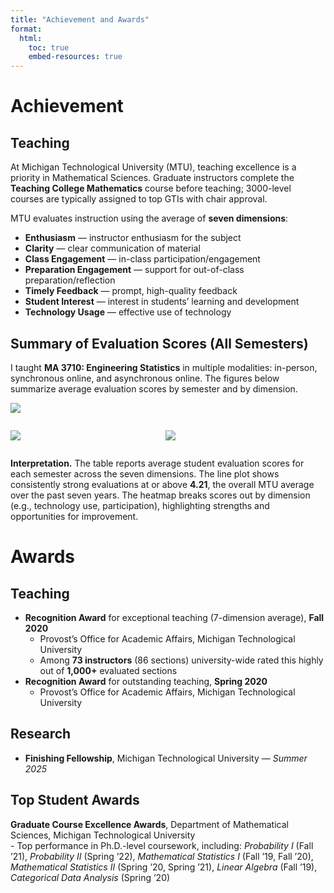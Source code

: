 ```yaml
---
title: "Achievement and Awards"
format:
  html:
    toc: true
    embed-resources: true
---
```


# Achievement 
## Teaching

At Michigan Technological University (MTU), teaching excellence is a priority in Mathematical Sciences. Graduate instructors complete the **Teaching College Mathematics** course before teaching; 3000-level courses are typically assigned to top GTIs with chair approval.

MTU evaluates instruction using the average of **seven dimensions**:

- **Enthusiasm** — instructor enthusiasm for the subject  
- **Clarity** — clear communication of material  
- **Class Engagement** — in-class participation/engagement  
- **Preparation Engagement** — support for out-of-class preparation/reflection  
- **Timely Feedback** — prompt, high-quality feedback  
- **Student Interest** — interest in students’ learning and development  
- **Technology Usage** — effective use of technology

## Summary of Evaluation Scores (All Semesters)

I taught **MA 3710: Engineering Statistics** in multiple modalities: in-person, synchronous online, and asynchronous online. The figures below summarize average evaluation scores by semester and by dimension.

![](images/table_evals.png){fig-cap="Average student evaluation scores across seven dimensions for each semester."}

::: {.columns}
::: {.column width="47%"}
![](images/Evals_plot.png){fig-cap="Average evaluation score (mean of seven dimensions) by semester. The dashed line at 4.21 marks the overall MTU average over the past seven years."}
:::
::: {.column width="53%"}
![](images/heatmap_evals.png){fig-cap="Heatmap of average scores for the seven dimensions by semester."}
:::
:::

**Interpretation.** The table reports average student evaluation scores for each semester across the seven dimensions. The line plot shows consistently strong evaluations at or above **4.21**, the overall MTU average over the past seven years. The heatmap breaks scores out by dimension (e.g., technology use, participation), highlighting strengths and opportunities for improvement.


# Awards
## Teaching

- **Recognition Award** for exceptional teaching (7-dimension average), **Fall 2020**  
  - Provost’s Office for Academic Affairs, Michigan Technological University  
  - Among **73 instructors** (86 sections) university-wide rated this highly out of **1,000+** evaluated sections

- **Recognition Award** for outstanding teaching, **Spring 2020**  
  - Provost’s Office for Academic Affairs, Michigan Technological University


## Research
- **Finishing Fellowship**, Michigan Technological University — *Summer 2025*


## Top Student Awards
**Graduate Course Excellence Awards**, Department of Mathematical Sciences, Michigan Technological University  
  - Top performance in Ph.D.-level coursework, including: *Probability I* (Fall ’21), *Probability II* (Spring ’22), *Mathematical Statistics I* (Fall ’19, Fall ’20), *Mathematical Statistics II* (Spring ’20, Spring ’21), *Linear Algebra* (Fall ’19), *Categorical Data Analysis* (Spring ’20)
  